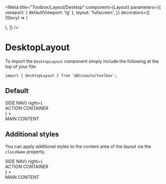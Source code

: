 
<Meta
  title="Toolbox/Layout/Desktop"
  component={Layout}
  parameters={{
    viewport: { defaultViewport: 'lg' },
    layout: 'fullscreen',
  }}
  decorators={[
    (Story) => (
      <div className="flex justify-center">
        <Story />
      </div>
    ),
  ]}
/>

# DesktopLayout

To import the `DesktopLayout` component simply include the following at the top of your file:

```
import { DesktopLayout } from '@dicoauto/toolbox';
```

## Default

<Canvas>
  <Story name="Default">
    <Layout
      left={<div className="bg-toolbox-primary h-screen p-4 w-[206px]">SIDE NAV</div>}
      right={<div className="bg-toolbox-secondary h-screen p-4 min-w-sm">ACTION CONTAINER</div>}
    >
      <div className="h-screen p-4">MAIN CONTENT</div>
    </Layout>
  </Story>
</Canvas>

## Additional styles

You can apply additional styles to the content area of the layout via the `className` property.

<Canvas>
  <Story name="Additional styles">
    <Layout
      className="bg-toolbox-feedback-orange"
      left={<div className="bg-toolbox-primary h-screen p-4 w-[206px]">SIDE NAV</div>}
      right={<div className="bg-toolbox-secondary h-screen p-4 min-w-sm">ACTION CONTAINER</div>}
    >
      <div className="h-screen p-4">MAIN CONTENT</div>
    </Layout>
  </Story>
</Canvas>
